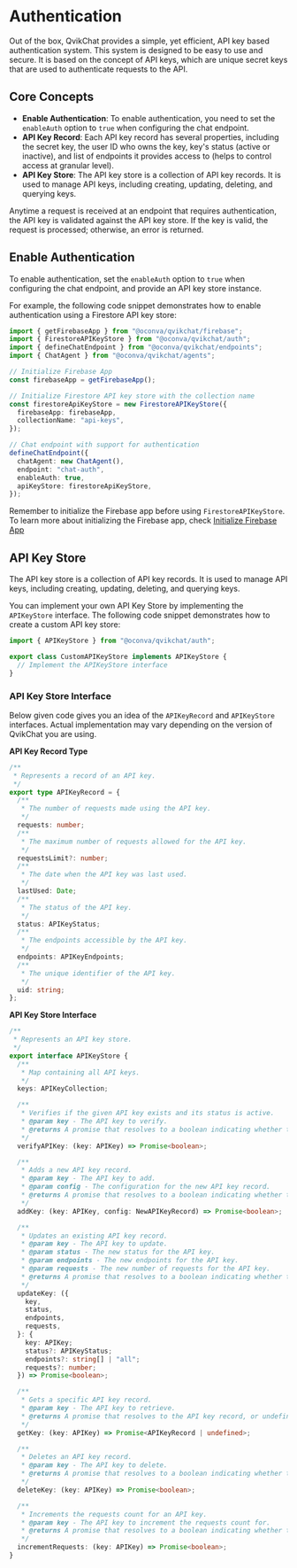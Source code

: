 # Authentication

Out of the box, QvikChat provides a simple, yet efficient, API key based authentication system. This system is designed to be easy to use and secure. It is based on the concept of API keys, which are unique secret keys that are used to authenticate requests to the API.

## Core Concepts

- **Enable Authentication**: To enable authentication, you need to set the `enableAuth` option to `true` when configuring the chat endpoint.
- **API Key Record**: Each API key record has several properties, including the secret key, the user ID who owns the key, key's status (active or inactive), and list of endpoints it provides access to (helps to control access at granular level).
- **API Key Store**: The API key store is a collection of API key records. It is used to manage API keys, including creating, updating, deleting, and querying keys.

Anytime a request is received at an endpoint that requires authentication, the API key is validated against the API key store. If the key is valid, the request is processed; otherwise, an error is returned.

## Enable Authentication

To enable authentication, set the `enableAuth` option to `true` when configuring the chat endpoint, and provide an API key store instance.

For example, the following code snippet demonstrates how to enable authentication using a Firestore API key store:

```typescript copy {20}
import { getFirebaseApp } from "@oconva/qvikchat/firebase";
import { FirestoreAPIKeyStore } from "@oconva/qvikchat/auth";
import { defineChatEndpoint } from "@oconva/qvikchat/endpoints";
import { ChatAgent } from "@oconva/qvikchat/agents";

// Initialize Firebase App
const firebaseApp = getFirebaseApp();

// Initialize Firestore API key store with the collection name
const firestoreApiKeyStore = new FirestoreAPIKeyStore({
  firebaseApp: firebaseApp,
  collectionName: "api-keys",
});

// Chat endpoint with support for authentication
defineChatEndpoint({
  chatAgent: new ChatAgent(),
  endpoint: "chat-auth",
  enableAuth: true,
  apiKeyStore: firestoreApiKeyStore,
});
```

Remember to initialize the Firebase app before using `FirestoreAPIKeyStore`. To learn more about initializing the Firebase app, check [Initialize Firebase App](/integrations/firebase#initialize-firebase-app)

## API Key Store

The API key store is a collection of API key records. It is used to manage API keys, including creating, updating, deleting, and querying keys.

You can implement your own API Key Store by implementing the `APIKeyStore` interface. The following code snippet demonstrates how to create a custom API key store:

```typescript copy
import { APIKeyStore } from "@oconva/qvikchat/auth";

export class CustomAPIKeyStore implements APIKeyStore {
  // Implement the APIKeyStore interface
}
```

### API Key Store Interface

Below given code gives you an idea of the `APIKeyRecord` and `APIKeyStore` interfaces. Actual implementation may vary depending on the version of QvikChat you are using.

**API Key Record Type**

```typescript copy
/**
 * Represents a record of an API key.
 */
export type APIKeyRecord = {
  /**
   * The number of requests made using the API key.
   */
  requests: number;
  /**
   * The maximum number of requests allowed for the API key.
   */
  requestsLimit?: number;
  /**
   * The date when the API key was last used.
   */
  lastUsed: Date;
  /**
   * The status of the API key.
   */
  status: APIKeyStatus;
  /**
   * The endpoints accessible by the API key.
   */
  endpoints: APIKeyEndpoints;
  /**
   * The unique identifier of the API key.
   */
  uid: string;
};
```

**API Key Store Interface**

```typescript copy
/**
 * Represents an API key store.
 */
export interface APIKeyStore {
  /**
   * Map containing all API keys.
   */
  keys: APIKeyCollection;

  /**
   * Verifies if the given API key exists and its status is active.
   * @param key - The API key to verify.
   * @returns A promise that resolves to a boolean indicating whether the API key is valid.
   */
  verifyAPIKey: (key: APIKey) => Promise<boolean>;

  /**
   * Adds a new API key record.
   * @param key - The API key to add.
   * @param config - The configuration for the new API key record.
   * @returns A promise that resolves to a boolean indicating whether the API key was successfully added.
   */
  addKey: (key: APIKey, config: NewAPIKeyRecord) => Promise<boolean>;

  /**
   * Updates an existing API key record.
   * @param key - The API key to update.
   * @param status - The new status for the API key.
   * @param endpoints - The new endpoints for the API key.
   * @param requests - The new number of requests for the API key.
   * @returns A promise that resolves to a boolean indicating whether the API key was successfully updated.
   */
  updateKey: ({
    key,
    status,
    endpoints,
    requests,
  }: {
    key: APIKey;
    status?: APIKeyStatus;
    endpoints?: string[] | "all";
    requests?: number;
  }) => Promise<boolean>;

  /**
   * Gets a specific API key record.
   * @param key - The API key to retrieve.
   * @returns A promise that resolves to the API key record, or undefined if the API key does not exist.
   */
  getKey: (key: APIKey) => Promise<APIKeyRecord | undefined>;

  /**
   * Deletes an API key record.
   * @param key - The API key to delete.
   * @returns A promise that resolves to a boolean indicating whether the API key was successfully deleted.
   */
  deleteKey: (key: APIKey) => Promise<boolean>;

  /**
   * Increments the requests count for an API key.
   * @param key - The API key to increment the requests count for.
   * @returns A promise that resolves to a boolean indicating whether the requests count was successfully incremented.
   */
  incrementRequests: (key: APIKey) => Promise<boolean>;
}
```
